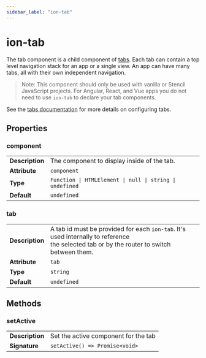 ```yaml
---
sidebar_label: "ion-tab"
---
```


# ion-tab

The tab component is a child component of [tabs](tabs.md). Each tab can contain a top level navigation stack for an app or a single view. An app can have many tabs, all with their own independent navigation.

> Note: This component should only be used with vanilla or Stencil JavaScript projects. For Angular, React, and Vue apps you do not need to use `ion-tab` to declare your tab components.

See the [tabs documentation](tabs.md) for more details on configuring tabs.

## Properties


### component

| | |
| --- | --- |
| **Description** | The component to display inside of the tab. |
| **Attribute** | `component` |
| **Type** | `Function \| HTMLElement \| null \| string \| undefined` |
| **Default** | `undefined` |



### tab

| | |
| --- | --- |
| **Description** | A tab id must be provided for each `ion-tab`. It's used internally to reference<br />the selected tab or by the router to switch between them. |
| **Attribute** | `tab` |
| **Type** | `string` |
| **Default** | `undefined` |



## Methods


### setActive

| | |
| --- | --- |
| **Description** | Set the active component for the tab |
| **Signature** | `setActive() => Promise<void>` |


